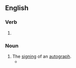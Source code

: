 ==English==

===Verb===
{{head|en|present participle}}

# {{present participle of|autograph|lang=en|nocat=1}}

===Noun===
{{en-noun}}

# The [[sign]]ing of an [[autograph]].
#* {{quote-text|lang=en|year=2011|author=Douglas Gibson|title=Stories about Storytellers|page=369|passage=Thus all readings, like all '''autographings''', should be gladly accepted as a means of spreading your name around.}}